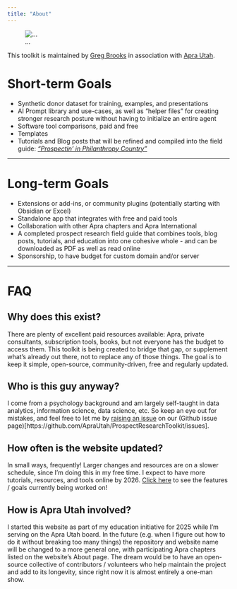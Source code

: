 ```yaml
---
title: "About"
---
```

::: {.column-margin}
![...](https://i.postimg.cc/rwp86Hry/25th-anniversary-logo.jpg)
:::

This toolkit is maintained by [Greg Brooks](https://github.com/analyst-greg/){.external} in association with [Apra Utah](https://aprautah.wildapricot.org/){.external}.

# Short-term Goals
- Synthetic donor dataset for training, examples, and presentations
- AI Prompt library and use-cases, as well as "helper files" for creating stronger research posture without having to initialize an entire agent
- Software tool comparisons, paid and free
- Templates
- Tutorials and Blog posts that will be refined and compiled into the field guide: [*"Prospectin' in Philanthropy Country"*](toolkit_blog/technical_field_guide/index.qmd)

***
# Long-term Goals
- Extensions or add-ins, or community plugins (potentially starting with Obsidian or Excel)
- Standalone app that integrates with free and paid tools
- Collaboration with other Apra chapters and Apra International
- A completed prospect research field guide that combines tools, blog posts, tutorials, and education into one cohesive whole - and can be downloaded as PDF as well as read online
- Sponsorship, to have budget for custom domain and/or server

***
# FAQ

## Why does this exist?

There are plenty of excellent paid resources available: Apra, private consultants, subscription tools, books, but not everyone has the budget to access them. This toolkit is being created to bridge that gap, or supplement what's already out there, not to replace any of those things. The goal is to keep it simple, open-source, community-driven, free and regularly updated.

## Who is this guy anyway?

I come from a psychology background and am largely self-taught in data analytics, information science, data science, etc. So keep an eye out for mistakes, and feel free to let me by [raising an issue](https://docs.github.com/en/issues/tracking-your-work-with-issues/using-issues/creating-an-issue) on our (Github issue page)[https://github.com/ApraUtah/ProspectResearchToolkit/issues].

## How often is the website updated?

In small ways, frequently! Larger changes and resources are on a slower schedule, since I'm doing this in my free time. I expect to have more tutorials, resources, and tools online by 2026. [Click here](https://github.com/orgs/ApraUtah/projects/1) to see the features / goals currently being worked on!

## How is Apra Utah involved?

I started this website as part of my education initiative for 2025 while I'm serving on the Apra Utah board. In the future (e.g. when I figure out how to do it without breaking too many things) the repository and website name will be changed to a more general one, with participating Apra chapters listed on the website's About page. The dream would be to have an open-source collective of contributors / volunteers who help maintain the project and add to its longevity, since right now it is almost entirely a one-man show. 

